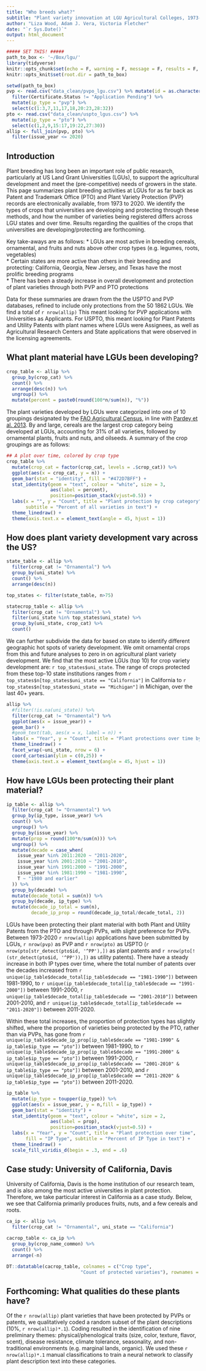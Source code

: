 ```yaml
---
title: "Who breeds what?"
subtitle: "Plant variety innovation at LGU Agricultural Colleges, 1973-2020"
author: "Liza Wood, Adam J. Vera, Victoria Fletcher"
date: "`r Sys.Date()`"
output: html_document
---
```


```r
##### SET THIS! #####
path_to_box <- '~/Box/lgu/'
library(tidyverse)
knitr::opts_chunk$set(echo = F, warning = F, message = F, results = F, fig.align = 'center')
knitr::opts_knit$set(root.dir = path_to_box)
```

```r
setwd(path_to_box)
pvp <- read.csv("data_clean/pvpo_lgu.csv") %>% mutate(id = as.character(id)) %>% 
  filter(Certificate.Status != "Application Pending") %>% 
  mutate(ip_type = "pvp") %>% 
  select(c(1:3,7,11,17,18,20:23,28:32))
pto <- read.csv("data_clean/uspto_lgus.csv") %>% 
  mutate(ip_type = "pto") %>% 
  select(c(1,2,9,15:17,19:22,27:30))
allip <- full_join(pvp, pto) %>% 
  filter(issue_year <= 2020)
```

## Introduction 

Plant breeding has long been an important role of public research, particularly at US Land Grant Universities (LGUs), to support the agricultural development and meet the (pre-competitive) needs of growers in the state. This page summarizes plant breeding activities at LGUs for as far back as Patent and Trademark Office (PTO) and Plant Variety Protection (PVP) records are electronically available, from 1973 to 2020. We identify the types of crops that universities are developing and protecting through these methods, and how the number of varieties being registered differs across LGU states and over time. Results regarding the qualities of the crops that universities are developing/protecting are forthcoming.  

Key take-aways are as follows: 
* LGUs are most active in breeding cereals, ornamental, and fruits and nuts above other crop types (e.g. legumes, roots, vegetables)  
* Certain states are more active than others in their breeding and protecting: California, Georgia, New Jersey, and Texas have the most prolific breeding programs  
* There has been a steady increase in overall development and protection of plant varieties through both PVP and PTO protections  


Data for these summaries are drawn from the the USPTO and PVP databases, refined to include only protections from the 50 1862 LGUs. We find a total of `r nrow(allip)` This meant looking for PVP applications with Universities as Applicants. For USPTO, this meant looking for Plant Patents and Utility Patents with plant names where LGUs were Assignees, as well as Agricultural Research Centers and State applications that were observed in the licensing agreements.

## What plant material have LGUs been developing? 

```r
crop_table <- allip %>% 
  group_by(crop_cat) %>% 
  count() %>% 
  arrange(desc(n)) %>% 
  ungroup() %>% 
  mutate(percent = paste0(round(100*n/sum(n)), "%"))
```

The plant varieties developed by LGUs were categorized into one of 10 groupings designated by the [FAO Agricultural Census](https://www.fao.org/3/a0135e/A0135E10.htm#app3), in line with [Pardey et al. 2013](https://www.nature.com/articles/nbt.2467). By and large, cereals are the largest crop category being developed at LGUs, accounting for 31% of all varieties, followed by ornamental plants, fruits and nuts, and oilseeds. A summary of the crop groupings are as follows:  

```r
## A plot over time, colored by crop type
crop_table %>% 
  mutate(crop_cat = factor(crop_cat, levels = .$crop_cat)) %>% 
  ggplot(aes(x = crop_cat, y = n)) +
  geom_bar(stat = "identity", fill = "#472D7BFF") +
  stat_identity(geom = "text", colour = "white", size = 3,
                aes(label = percent),
                position=position_stack(vjust=0.5)) +
  labs(x = "", y = "Count", title = "Plant protection by crop category",
       subtitle = "Percent of all varieties in text") +
  theme_linedraw() +
  theme(axis.text.x = element_text(angle = 45, hjust = 1))
```

## How does plant variety development vary across the US?  

```r
state_table <- allip %>% 
  filter(crop_cat != "Ornamental") %>% 
  group_by(uni_state) %>% 
  count() %>% 
  arrange(desc(n))

top_states <- filter(state_table, n>75)

statecrop_table <- allip %>% 
  filter(crop_cat != "Ornamental") %>% 
  filter(uni_state %in% top_states$uni_state) %>% 
  group_by(uni_state, crop_cat) %>% 
  count()
```

We can further subdivide the data for based on state to identify different geographic hot spots of variety development. We omit ornamental crops from this and future analyses to zero in on agricultural plant variety development. We find that the most active LGUs (top 10) for crop variety development are: `r top_states$uni_state`. The range of crops protected from these top-10 state institutions ranges from `r top_states$n[top_states$uni_state == "California"]` in California to `r top_states$n[top_states$uni_state == "Michigan"]` in Michigan, over the last 40+ years. 

```r
allip %>% 
  #filter(!is.na(uni_state)) %>% 
  filter(crop_cat != "Ornamental") %>% 
  ggplot(aes(x = issue_year)) +
  geom_bar() +
  #geom_text(tab, aes(x = x, label = n)) + 
  labs(x = "Year", y = "Count", title = "Plant protections over time by state") +
  theme_linedraw() +
  facet_wrap(~uni_state, nrow = 6) +
  coord_cartesian(ylim = c(0,25)) +
  theme(axis.text.x = element_text(angle = 45, hjust = 1))
```

## How have LGUs been protecting their plant material?   

```r
ip_table <- allip %>% 
  filter(crop_cat != "Ornamental") %>% 
  group_by(ip_type, issue_year) %>% 
  count() %>% 
  ungroup() %>% 
  group_by(issue_year) %>% 
  mutate(prop = round(100*n/sum(n))) %>% 
  ungroup() %>% 
  mutate(decade = case_when(
    issue_year %in% 2011:2020 ~ "2011-2020",
    issue_year %in% 2001:2010 ~ "2001-2010",
    issue_year %in% 1991:2000 ~ "1991-2000",
    issue_year %in% 1981:1990 ~ "1981-1990",
    T ~ "1980 and earlier"
  )) %>% 
  group_by(decade) %>% 
  mutate(decade_total = sum(n)) %>% 
  group_by(decade, ip_type) %>% 
  mutate(decade_ip_total = sum(n),
         decade_ip_prop = round(decade_ip_total/decade_total, 2))
```


LGUs have been protecting their plant material with both Plant and Utility Patents from the PTO and through PVPs, with slight preference for PVPs. Between 1973-2020 `r nrow(allip)` applications have been submitted by LGUs, `r nrow(pvp)` as PVP and `r nrow(pto)` as USPTO (`r nrow(pto[str_detect(pto$id, '^PP'),])` as plant patents and `r nrow(pto[!(str_detect(pto$id, '^PP')),])` as utility patents). There have a steady increase in both IP types over time, where the total number of patents over the decades increased from `r unique(ip_table$decade_total[ip_table$decade == "1981-1990"])` between 1981-1990, to `r unique(ip_table$decade_total[ip_table$decade == "1991-2000"])` between 1991-2000, `r unique(ip_table$decade_total[ip_table$decade == "2001-2010"])` between 2001-2010, and `r unique(ip_table$decade_total[ip_table$decade == "2011-2020"])` between 2011-2020. 

Within these total increases, the proportion of protection types has slightly shifted, where the proportion of varieties being protected by the PTO, rather than via PVPs, has gone from  `r unique(ip_table$decade_ip_prop[ip_table$decade == "1981-1990" & ip_table$ip_type == "pto"])` between 1981-1990, to `r unique(ip_table$decade_ip_prop[ip_table$decade == "1991-2000" & ip_table$ip_type == "pto"])` between 1991-2000, `r unique(ip_table$decade_ip_prop[ip_table$decade == "2001-2010" & ip_table$ip_type == "pto"])` between 2001-2010, and `r unique(ip_table$decade_ip_prop[ip_table$decade == "2011-2020" & ip_table$ip_type == "pto"])` between 2011-2020. 

```r
ip_table %>% 
  mutate(ip_type = toupper(ip_type)) %>% 
  ggplot(aes(x = issue_year, y = n,fill = ip_type)) +
  geom_bar(stat = "identity") +
  stat_identity(geom = "text", colour = "white", size = 2,
                aes(label = prop),
                position=position_stack(vjust=0.5)) +
  labs(x = "Year", y = "Count", title = "Plant protection over time",
       fill = "IP Type", subtitle = "Percent of IP Type in text") +
  theme_linedraw() +
  scale_fill_viridis_d(begin = .3, end = .6)
```

## Case study: University of California, Davis  

University of California, Davis is the home institution of our research team, and is also among the most active universities in plant protection. Therefore, we take particular interest in California as a case study. Below, we see that California primarily produces fruits, nuts, and a few cereals and roots. 

```r
ca_ip <- allip %>% 
  filter(crop_cat != "Ornamental", uni_state == "California")

cacrop_table <- ca_ip %>%
  group_by(crop_name_common) %>%
  count() %>%
  arrange(-n)

DT::datatable(cacrop_table, colnames = c("Crop type",
                           "Count of protected varieties"), rownames = F)
```

## Forthcoming: What qualities do these plants have?  

Of the `r nrow(allip)` plant varieties that have been protected by PVPs or patents, we qualitatively coded a random subset of the plant descriptions (10%, `r nrow(allip)*.1`). Coding resulted in the identification of nine preliminary themes: physical/phenological traits (size, color, texture, flavor, scent), disease resistance, climate tolerance, seasonality, and non-traditional environments (e.g. marginal lands, organic). We used these `r nrow(allip)*.1` manual classifications to train a neural network to classify plant description text into these categories. 

<!---
```r
# Summary forthcoming: Frequency of crop qualities
```

These categories vary across crop in the following ways:

```r
# Summary forthcoming: Crop quality x crop category
```

--->
